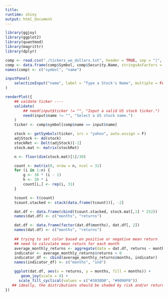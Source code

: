 ```yaml
---
title:
runtime: shiny
output: html_document
---
```


```r

library(ggjoy)
library(ggplot2)
library(quantmod)
library(magrittr)
library(dplyr)

comp <- read.csv("./tickers_wo_dollars.txt", header = TRUE, sep = "|", stringsAsFactors = FALSE)
comp <- data.frame(comp$Symbol, comp$Security.Name, stringsAsFactors = FALSE)
names(comp) <- c("symbol", "name")

inputPanel(
    selectizeInput("name", label = "Type a Stock's Name", multiple = FALSE, choices = comp$name)
)

renderPlot({
    ## valdate ticker ----
    validate(
        ## need(input$ticker != "", "Input a valid US stock ticker.")
        need(input$name != "", "Select a US stock name.")
    )
    ticker <- comp$symbol[comp$name == input$name]

    stock <- getSymbols(ticker, src = "yahoo", auto.assign = F)
    adjStock <- Ad(stock)
    stockRet <- Delt(adjStock)[-1]
    stock.mat <- matrix(stockRet)

    n <- floor(dim(stock.mat)[1]/30)

    count <- matrix(0, nrow = n, ncol = 31)
    for (i in 1:n) {
        g <- 30 * (i - 1)
        h <- 30 * i
        count[i,] <- rep(i, 31)
    }

    tcount <- t(count)
    tcount.stacked <- stack(data.frame(tcount))[, -2]

    dat.df <- data.frame(cbind(tcount.stacked, stock.mat[,1] * 252))
    names(dat.df) <- c("months", "returns")

    dat.df <- data.frame(factor(dat.df$months), dat.df[, 2])
    names(dat.df) <- c("months", "returns")
    
    ## trying to set color based on positive or negative mean return
    ## need to calculate mean return for each month
    average_monthly_returns <- aggregate(data = dat.df, returns ~ months, mean)
    indicator <- average_monthly_returns$returns > 0
    indicator_df <- cbind(average_monthly_returns$months, indicator)
    names(indicator_df) <- c("months", "ind")

    ggplot(dat.df, aes(x = returns, y = months, fill = months)) + 
       geom_joy(scale = 4) +
      scale_fill_cyclical(values = c("#3030D0", "#9090F0"))
   ## ideally, the distributions should be shaded by risk and/or return.  Given volatility tends to cluster, periods of high vol and low return should cluster together (in red), and periods of low vol/increasing prices should cluster (green).  
})








```
